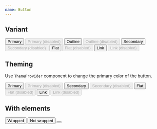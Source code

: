 ```yaml
---
name: Button
---
```



## Variant

<Playground>
  <Stack space="xl" css={{ py: '$8', bc: '$gray050' }}>
    <Inline space="sm" css={{ px: '$10' }}>
      <Button>Primary</Button>
      <Button disabled>Primary (disabled)</Button>
    </Inline>
    <Inline space="sm" css={{ px: '$10' }}>
      <Button variant="outline">Outline</Button>
      <Button variant="outline" disabled>
        Outline (disabled)
      </Button>
    </Inline>
    <Inline space="sm" css={{ px: '$10' }}>
      <Button variant="secondary">Secondary</Button>
      <Button variant="secondary" disabled>
        Secondary (disabled)
      </Button>
    </Inline>
    <Inline space="sm" css={{ px: '$10' }}>
      <Button variant="flat">Flat</Button>
      <Button variant="flat" disabled>
        Flat (disabled)
      </Button>
    </Inline>
    <Inline space="sm" css={{ px: '$10' }}>
      <Button variant="link" as="a" href="#">
        Link
      </Button>
      <Button variant="link" as="a" href="#" disabled>
        Link (disabled)
      </Button>
    </Inline>
  </Stack>
</Playground>

## Theming

Use `ThemeProvider` component to change the primary color of the button.

<Playground>
  <ThemeProvider theme="black">
    <Stack space="xl" css={{ py: '$8', bc: '$surfaceStill' }}>
      <Inline space="sm" css={{ px: '$10' }}>
        <Button>Primary</Button>
        <Button disabled>Primary (disabled)</Button>
      </Inline>
      <Inline space="sm" css={{ px: '$10' }}>
        <Button variant="secondary">Secondary</Button>
        <Button variant="secondary" disabled>
          Secondary (disabled)
        </Button>
      </Inline>
      <Inline space="sm" css={{ px: '$10' }}>
        <Button variant="flat">Flat</Button>
        <Button variant="flat" disabled>
          Flat (disabled)
        </Button>
      </Inline>
      <Inline space="sm" css={{ px: '$10' }}>
        <Button variant="link" as="a" href="#">
          Link
        </Button>
        <Button variant="link" as="a" href="#" disabled>
          Link (disabled)
        </Button>
      </Inline>
    </Stack>
  </ThemeProvider>
</Playground>

## With elements

<Playground>
  <Stack space="xl" css={{ p: '$8', bc: '$gray050' }}>
    <Button>
      <Icon as={HiDotsVertical} />
      <span>Wrapped</span>
    </Button>
    <Button>
      <Icon as={HiDotsVertical} />
      Not wrapped
    </Button>
    <Button variant="outline">
      <Icon as={HiDotsVertical} variant="secondary" />
    </Button>
  </Stack>
</Playground>
